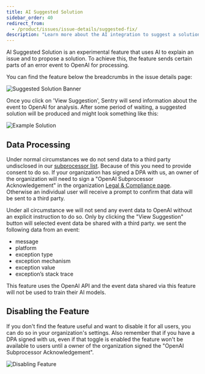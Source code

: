 ```yaml
---
title: AI Suggested Solution
sidebar_order: 40
redirect_from:
  - /product/issues/issue-details/suggested-fix/
description: "Learn more about the AI integration to suggest a solution to an issue."
---
```


AI Suggested Solution is an experimental feature that uses AI to explain an issue
and to propose a solution. To achieve this, the feature sends certain parts
of an error event to OpenAI for processing.

You can find the feature below the breadcrumbs in the issue details page:

![Suggested Solution Banner](banner.png)

Once you click on 'View Suggestion', Sentry will send information about the event to OpenAI for
analysis. After some period of waiting, a suggested solution will be produced and might look
something like this:

![Example Solution](solution.png)

## Data Processing

Under normal circumstances we do not send data to a third party
undisclosed in our [subprocessor list](https://sentry.io/legal/subprocessors/).
Because of this you need to provide consent to do so. If your organization has
signed a DPA with us, an owner of the organization will need to sign a
"OpenAI Subprocessor Acknowledgement" in the organization [Legal & Compliance
page](https://sentry.io/orgredirect/organizations/:orgslug/settings/legal/). Otherwise an individual
user will receive a prompt to confirm that data will be sent to a third party.

Under all circumstance we will not send any event data to OpenAI without an
explicit instruction to do so. Only by clicking the "View Suggestion" button
will selected event data be shared with a third party. we sent the following data from an event:

- message
- platform
- exception type
- exception mechanism
- exception value
- exception’s stack trace

This feature uses the OpenAI API and the event data shared via this feature will not be used to train their AI models.

## Disabling the Feature

If you don't find the feature useful and want to disable it for all users, you
can do so in your organization's settings. Also remember that if you have a
DPA signed with us, even if that toggle is enabled the feature won't be available
to users until a owner of the organization signed the "OpenAI Subprocessor
Acknowledgement".

![Disabling Feature](disabling-feature.png)
